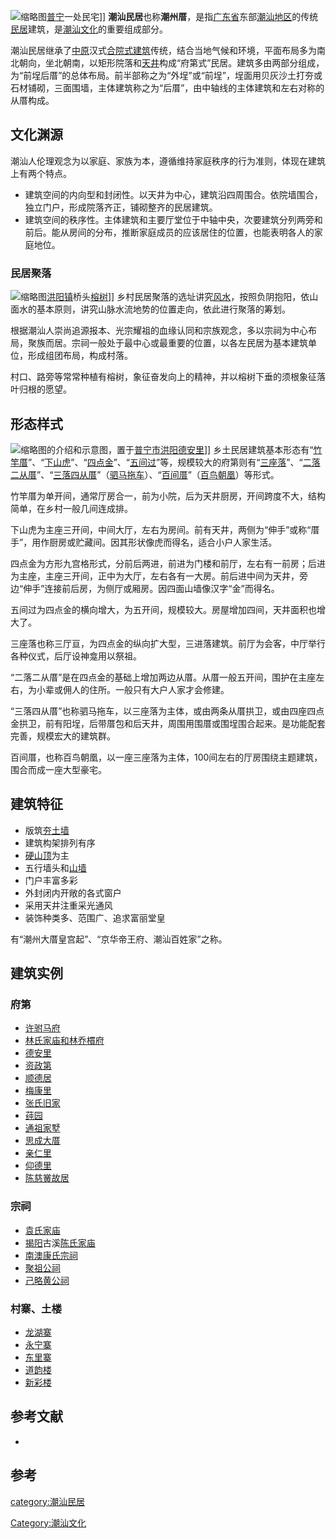 [[File:Puning_Hongyang_2014.01.19_13-02-30.jpg|缩略图]][[普宁市|普宁]]一处民宅]]
'''潮汕民居'''也称'''潮州厝'''，是指[[广东省|广东省]]东部[[潮汕地区|潮汕地区]]的传统[[民居|民居]]建筑，是[[潮汕文化|潮汕文化]]的重要组成部分。

潮汕民居继承了[[中原|中原]]汉式[[合院式建筑|合院式建筑]]传统，结合当地气候和环境，平面布局多为南北朝向，坐北朝南，以矩形院落和[[天井|天井]]构成“府第式”民居。建筑多由两部分组成，为“前埕后厝”的总体布局{{r|r4}}。前半部称之为“外埕”或“前埕”，埕面用贝灰沙土打夯或石材铺砌，三面围墙，主体建筑称之为“后厝”，由中轴线的主体建筑和左右对称的从厝构成。

==文化渊源==
潮汕人伦理观念为以家庭、家族为本，遵循维持家庭秩序的行为准则，体现在建筑上有两个特点。
* 建筑空间的内向型和封闭性。以天井为中心，建筑沿四周围合。依院墙围合，独立门户，形成院落齐正，铺砌整齐的民居建筑。
* 建筑空间的秩序性。主体建筑和主要厅堂位于中轴中央，次要建筑分列两旁和前后。能从房间的分布，推断家庭成员的应该居住的位置，也能表明各人的家庭地位。

===民居聚落===
[[File:Puning_Hongyang_2014.01.19_12-48-47.jpg|缩略图]][[洪阳镇_(普宁市)|洪阳镇]]桥头[[榕树|榕树]]]]
乡村民居聚落的选址讲究[[风水|风水]]，按照负阴抱阳，依山面水的基本原则，讲究山脉水流地势的位置走向，依此进行聚落的筹划。

根据潮汕人崇尚追源报本、光宗耀祖的血缘认同和宗族观念，多以宗祠为中心布局，聚族而居。宗祠一般处于最中心或最重要的位置，以各左民居为基本建筑单位，形成组团布局，构成村落。

村口、路旁等常常种植有榕树，象征奋发向上的精神，并以榕树下垂的须根象征落叶归根的愿望。

==形态样式==
[[File:The_introduction_of_Sidianjin_in_De'anli,_Hongyang,_Puning.jpg|缩略图]]的介绍和示意图，置于[[普宁市|普宁市]][[洪阳镇_(普宁市)|洪阳]][[德安里_(揭阳市)|德安里]]]]
乡土民居建筑基本形态有“[[竹竿厝|竹竿厝]]”、“[[下山虎|下山虎]]”、“[[四点金|四点金]]”、“[[五间过|五间过]]”等，规模较大的府第则有“[[三座落|三座落]]”、“[[二落二从厝|二落二从厝]]”、“[[三落四从厝|三落四从厝]]”（[[驷马拖车|驷马拖车]]）、“[[百间厝|百间厝]]”（[[百鸟朝凰|百鸟朝凰]]）等形式。

竹竿厝为单开间，通常厅房合一，前为小院，后为天井厨房，开间跨度不大，结构简单，在乡村一般几间连成排。

下山虎为主座三开间，中间大厅，左右为房间。前有天井，两侧为“伸手”或称“厝手”，用作厨房或贮藏间。因其形状像虎而得名，适合小户人家生活。

四点金为方形九宫格形式，分前后两进，前进为门楼和前厅，左右有一前房；后进为主座，主座三开间，正中为大厅，左右各有一大房。前后进中间为天井，旁边“伸手”连接前后房，为侧厅或厢房。因四面山墙像汉字“金”而得名。

五间过为四点金的横向增大，为五开间，规模较大。房屋增加四间，天井面积也增大了。

三座落也称三厅亘，为四点金的纵向扩大型，三进落建筑。前厅为会客，中厅举行各种仪式，后厅设神龛用以祭祖。

“二落二从厝”是在四点金的基础上增加两边从厝。从厝一般五开间，围护在主座左右，为小辈或佣人的住所。一般只有大户人家才会修建。

“三落四从厝”也称驷马拖车，以三座落为主体，或由两条从厝拱卫，或由四座四点金拱卫，前有阳埕，后带厝包和后天井，周围用围厝或围埕围合起来。是功能配套完善，规模宏大的建筑群。

百间厝，也称百鸟朝凰，以一座三座落为主体，100间左右的厅房围绕主题建筑，围合而成一座大型豪宅。

==建筑特征{{r|r2}}==
* 版筑[[夯土|夯土墙]]
* 建筑构架排列有序
* [[硬山顶|硬山顶]]为主
* 五行墙头和[[山墙|山墙]]
* 门户丰富多彩
* 外封闭内开敞的各式窗户
* 采用天井注重采光通风
* 装饰种类多、范围广、追求富丽堂皇
有“潮州大厝皇宫起”{{r|r1}}、“京华帝王府、潮汕百姓家”{{r|r3}}之称。

{{Commons category|Traditional folk houses in Chaoshan}}

==建筑实例==
===府第===
* [[许驸马府|许驸马府]]
* [[林氏家庙及林乔樌故居|林氏家庙和林乔樌府]]
* [[德安里_(揭阳市)|德安里]]
* [[资政第|资政第]]
* [[顺德居|顺德居]]
* [[梅康里|梅康里]]
* [[张氏旧家|张氏旧家]]
* [[莼园|莼园]]
* [[通祖家墅|通祖家墅]]
* [[思成大厝|思成大厝]]
* [[亲仁里|亲仁里]]
* [[仰德里|仰德里]]
* [[陈慈黉故居|陈慈黉故居]]
===宗祠===
* [[袁氏家庙|袁氏家庙]]
* [[揭阳市|揭阳]]古溪[[陈氏家庙|陈氏家庙]]
* [[南澳岛|南澳]][[康氏宗祠_(海濱村)|康氏宗祠]]
* [[聚祖公祠|聚祖公祠]]
* [[己略黄公祠|己略黄公祠]]

===村寨、土楼===
* [[龙湖寨建筑群|龙湖寨]]
* [[永宁寨|永宁寨]]
* [[东里寨|东里寨]]
* [[道韵楼|道韵楼]]
* [[新彩楼|新彩楼]]

==参考文献==
* {{cite book|author=蔡海松|title=潮汕民居|isbn=9787566800411}}

==参考==
{{reflist|refs=
<ref name="r1">{{cite web |title=“潮州大厝皇宫起”——潮州文化拾零之十四 |url=http://cstc.lib.stu.edu.cn/chaoshanzixun/lishiwenhua/7300.html |access-date=2020-09-23 |archive-date=2021-01-23 |archive-url=https://web.archive.org/web/20210123231717/http://cstc.lib.stu.edu.cn/chaoshanzixun/lishiwenhua/7300.html |dead-url=no }}</ref>
<ref name="r2">{{cite book|author=蔡海松|title=潮汕民居|isbn=9787566800411}}</ref>
<ref name="r3">{{cite web|title=“京华帝王府潮汕百姓家”——许驸马府的前世今生网|url=http://cstc.lib.stu.edu.cn/chaoshanzixun/chaoshanjianzhu/13241.html|access-date=2020-09-23|archive-date=2018-07-27|archive-url=https://web.archive.org/web/20180727001830/http://cstc.lib.stu.edu.cn/chaoshanzixun/chaoshanjianzhu/13241.html|dead-url=no}}</ref>
<ref name="r4">{{cite web|title=独树一帜的潮汕民居|url=https://st.cutv.com/k/2019-5-21/1558405263596.shtml|access-date=2020-09-23|archive-date=2020-10-02|archive-url=https://web.archive.org/web/20201002004504/https://st.cutv.com/k/2019-5-21/1558405263596.shtml|dead-url=no}}</ref>
}}

{{潮汕建筑}}

[[category:潮汕民居|category:潮汕民居]]
[[Category:潮汕文化|Category:潮汕文化]]